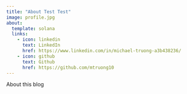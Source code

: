 ```yaml
---
title: "About Test Test"
image: profile.jpg
about:
  template: solana
  links:
    - icon: linkedin
      text: LinkedIn
      href: https://www.linkedin.com/in/michael-truong-a3b438236/
    - icon: github
      text: Github
      href: https://github.com/mtruong10
---
```


About this blog
